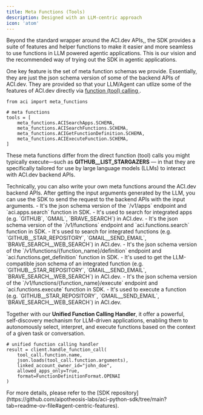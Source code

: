 ```yaml
---
title: Meta Functions (Tools)
description: Designed with an LLM-centric approach
icon: 'atom'
---
```

Beyond the standard wrapper around the ACI.dev APIs,, the SDK provides a suite of features and helper functions to make it easier and more seamless to use functions in LLM powered agentic applications. This is our vision and the recommended way of trying out the SDK in agentic applications.

One key feature is the set of meta function schemas we provide.
Essentially, they are just the json schema version of some of the backend APIs of ACI.dev. They are provided so that your LLM/Agent can utlize some of the features of ACI.dev directly via [function (tool) calling <Icon icon="up-right-from-square"/>](https://platform.openai.com/docs/guides/function-calling).

```
from aci import meta_functions

# meta functions
tools = [
    meta_functions.ACISearchApps.SCHEMA,
    meta_functions.ACISearchFunctions.SCHEMA,
    meta_functions.ACIGetFunctionDefinition.SCHEMA,
    meta_functions.ACIExecuteFunction.SCHEMA,
]
```
These meta functions differ from the direct function (tool) calls you might typically execute—such as **GITHUB__LIST_STARGAZERS** — in that they are specifically tailored for use by large language models (LLMs) to interact with ACI.dev backend APIs.

<Note>
  Technically, you can also write your own meta functions around the ACI.dev backend APIs. After getting the input arguments generated by the LLM, you can use the SDK to send the request to the backend APIs with the input arguments.
</Note>

<AccordionGroup>
  <Accordion title="ACI Search Apps" icon="function">
  - It's the json schema version of the `/v1/apps` endpoint and `aci.apps.search` function in SDK.
  - It's used to search for integrated apps (e.g. `GITHUB`, `GMAIL`, `BRAVE_SEARCH`) in ACI.dev.
  </Accordion>

  <Accordion title="ACI Search Functions" icon="function">
  - It's the json schema version of the `/v1/functions` endpoint and `aci.functions.search` function in SDK.
  - It's used to search for integrated functions (e.g. `GITHUB__STAR_REPOSITORY`, `GMAIL__SEND_EMAIL`, `BRAVE_SEARCH__WEB_SEARCH`) in ACI.dev.
  </Accordion>

  <Accordion title="ACI Get Function Definition" icon="function">
  - It's the json schema version of the `/v1/functions/{function_name}/definition` endpoint and `aci.functions.get_definition` function in SDK.
  - It's used to get the LLM-compatible json schema of an integrated function (e.g. `GITHUB__STAR_REPOSITORY`, `GMAIL__SEND_EMAIL`, `BRAVE_SEARCH__WEB_SEARCH`) in ACI.dev.
  </Accordion>

  <Accordion title="ACI Execute Function" icon="function">
  - It's the json schema version of the `/v1/functions/{function_name}/execute` endpoint and `aci.functions.execute` function in SDK.
  - It's used to execute a function (e.g. `GITHUB__STAR_REPOSITORY`, `GMAIL__SEND_EMAIL`, `BRAVE_SEARCH__WEB_SEARCH`) in ACI.dev.
  </Accordion>
</AccordionGroup>



Together with our **Unified Function Calling Handler**, it offer a powerful, self-discovery mechanism for LLM-driven applications, enabling them to autonomously select, interpret, and execute functions based on the context of a given task or conversation.
```
# unified function calling handler
result = client.handle_function_call(
    tool_call.function.name,
    json.loads(tool_call.function.arguments),
    linked_account_owner_id="john_doe",
    allowed_apps_only=True,
    format=FunctionDefinitionFormat.OPENAI
)
```

<Note>
For more details, please refer to the [SDK repository](https://github.com/aipotheosis-labs/aci-python-sdk/tree/main?tab=readme-ov-file#agent-centric-features).
</Note>